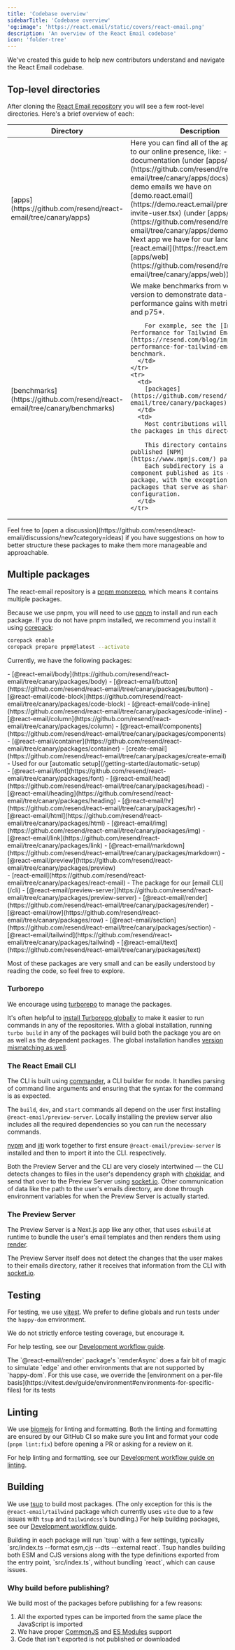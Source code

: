 ```yaml
---
title: 'Codebase overview'
sidebarTitle: 'Codebase overview'
'og:image': 'https://react.email/static/covers/react-email.png'
description: 'An overview of the React Email codebase'
icon: 'folder-tree'
---
```


We've created this guide to help new contributors understand and navigate the React Email codebase.

## Top-level directories

After cloning the [React Email repository](https://github.com/resend/react-email) you will see a few root-level directories. Here's a brief overview of each:

<table>
  <thead>
    <tr>
      <th>Directory</th>
      <th>Description</th>
    </tr>
  </thead>
  <tbody>
    <tr>
      <td>
[apps](https://github.com/resend/react-email/tree/canary/apps)
      </td>
      <td>
        Here you can find all of the apps related to our online presence, like:
        - this documentation (under [apps/docs](https://github.com/resend/react-email/tree/canary/apps/docs)),
        - the demo emails we have on [demo.react.email](https://demo.react.email/preview/vercel-invite-user.tsx)
          (under [apps/demo](https://github.com/resend/react-email/tree/canary/apps/demo))
        - the Next app we have for our landing page on [react.email](https://react.email) (under [apps/web](https://github.com/resend/react-email/tree/canary/apps/web))
      </td>
    </tr>
    <tr>
      <td>
[benchmarks](https://github.com/resend/react-email/tree/canary/benchmarks)
      </td>
      <td>
        We make benchmarks from version-to-version to demonstrate data-observable performance gains with metrics like *p99 and p75*.

        For example, see the [Improved Performance for Tailwind Emails](https://resend.com/blog/improved-performance-for-tailwind-emails) benchmark.
      </td>
    </tr>
    <tr>
      <td>
        [packages](https://github.com/resend/react-email/tree/canary/packages)
      </td>
      <td>
        Most contributions will be made to the packages in this directory.

        This directory contains all our published [NPM](https://www.npmjs.com/) packages.
        Each subdirectory is a single component published as its own package, with the exception of a few packages that serve as shared configuration.
      </td>
    </tr>
  </tbody>
</table>

<Note>
  Feel free to [open a discussion](https://github.com/resend/react-email/discussions/new?category=ideas) if you have suggestions on how to better structure these packages to make them more manageable and approachable.
</Note>

## Multiple packages

The react-email repository is a [pnpm monorepo](https://pnpm.io/next/workspaces), which means it contains
multiple packages.

Because we use pnpm, you will need to use [pnpm](https://pnpm.io/) to install and run each package. If you do not have pnpm installed, we recommend you install it using [corepack](https://github.com/nodejs/corepack):

```bash
corepack enable
corepack prepare pnpm@latest --activate
```

Currently, we have the following packages:

<div className="grid gap-2" style={{ gridTemplateColumns: '1fr 1fr 1fr' }}>
  <div>
    - [@react-email/body](https://github.com/resend/react-email/tree/canary/packages/body)
    - [@react-email/button](https://github.com/resend/react-email/tree/canary/packages/button)
    - [@react-email/code-block](https://github.com/resend/react-email/tree/canary/packages/code-block)
    - [@react-email/code-inline](https://github.com/resend/react-email/tree/canary/packages/code-inline)
    - [@react-email/column](https://github.com/resend/react-email/tree/canary/packages/column)
    - [@react-email/components](https://github.com/resend/react-email/tree/canary/packages/components)
    - [@react-email/container](https://github.com/resend/react-email/tree/canary/packages/container)
    - [create-email](https://github.com/resend/react-email/tree/canary/packages/create-email)
      - <span className="text-xs">Used for our [automatic setup](/getting-started/automatic-setup)</span>
  </div>
  <div>
    - [@react-email/font](https://github.com/resend/react-email/tree/canary/packages/font)
    - [@react-email/head](https://github.com/resend/react-email/tree/canary/packages/head)
    - [@react-email/heading](https://github.com/resend/react-email/tree/canary/packages/heading)
    - [@react-email/hr](https://github.com/resend/react-email/tree/canary/packages/hr)
    - [@react-email/html](https://github.com/resend/react-email/tree/canary/packages/html)
    - [@react-email/img](https://github.com/resend/react-email/tree/canary/packages/img)
    - [@react-email/link](https://github.com/resend/react-email/tree/canary/packages/link)
    - [@react-email/markdown](https://github.com/resend/react-email/tree/canary/packages/markdown)
    - [@react-email/preview](https://github.com/resend/react-email/tree/canary/packages/preview)
  </div>
  <div>
    - [react-email](https://github.com/resend/react-email/tree/canary/packages/react-email)
      - <span className="text-xs">The package for our [email CLI](/cli)</span>
    - [@react-email/preview-server](https://github.com/resend/react-email/tree/canary/packages/preview-server)
    - [@react-email/render](https://github.com/resend/react-email/tree/canary/packages/render)
    - [@react-email/row](https://github.com/resend/react-email/tree/canary/packages/row)
    - [@react-email/section](https://github.com/resend/react-email/tree/canary/packages/section)
    - [@react-email/tailwind](https://github.com/resend/react-email/tree/canary/packages/tailwind)
    - [@react-email/text](https://github.com/resend/react-email/tree/canary/packages/text)
  </div>
</div>

Most of these packages are very small and can be easily understood by reading the code, so feel free to explore.

### Turborepo

We encourage using [turborepo](https://turbo.build/repo) to manage the packages.

It's often helpful to [install Turborepo globally](https://turbo.build/repo/docs/installing) to make it easier to run commands in any of the repositories. With a global installation, running `turbo build` in any of the packages will build both the package
you are on as well as the dependent packages. The global installation handles [version mismatching as well](https://turbo.build/repo/docs/installing#install-per-repository).

### The React Email CLI

The CLI is built using [commander](https://www.npmjs.com/package/commander), a CLI builder for node. It handles
parsing of command line arguments and ensuring that the syntax for the command is as expected.

The `build`, `dev`, and `start` commands all depend on the user first installing `@react-email/preview-server`.
Locally installing the preview server also includes all the required dependencies so you can run the necessary commands.

[nypm](https://www.npmjs.com/package/nypm) and [jiti](https://www.npmjs.com/package/jiti) work together to first ensure `@react-email/preview-server` is installed and then to import it into the CLI.
respectively.

Both the Preview Server and the CLI are very closely intertwined — the CLI detects changes to files
in the user's dependency graph with [chokidar](https://www.npmjs.com/package/chokidar), and send
that over to the Preview Server using [socket.io](https://socket.io/). Other communication of data
like the path to the user's emails directory, are done through environment variables for when the
Preview Server is actually started.

### The Preview Server

The Preview Server is a Next.js app like any other, that uses `esbuild` at runtime to bundle the
user's email templates and then renders them using [render](/utilities/render).

The Preview Server itself does not detect the changes that the user makes to their emails directory,
rather it receives that information from the CLI with [socket.io](https://socket.io/).

## Testing

For testing, we use [vitest](https://vitest.dev/). We prefer to define globals and run tests under the `happy-dom` environment.

We do not strictly enforce testing coverage, but encourage it.

For help testing, see our [Development workflow guide](/contributing/development-workflow/2-running-tests).

<Note>
The `@react-email/render` package's `renderAsync` does a fair bit of magic to simulate `edge` and other environments that are not supported by `happy-dom`. For this use case, we override the [environment on a per-file basis](https://vitest.dev/guide/environment#environments-for-specific-files) for its tests
</Note>

## Linting

We use [biomejs](https://biomejs.dev/) for linting and formatting. Both the linting and formatting are ensured by our GitHub CI so make sure you lint and format your code (`pnpm lint:fix`) before opening a PR or asking for a review on it.

For help linting and formatting, see our [Development workflow guide on linting](/contributing/development-workflow/3-linting).

## Building

We use [tsup](https://github.com/egoist/tsup) to build most packages. (The only exception for this is the `@react-email/tailwind` package which currently uses `vite` due to a few issues with `tsup` and `tailwindcss`'s bundling.) For help building packages, see our [Development workflow guide](/contributing/development-workflow/4-building).

<Note>
Building in each package will run `tsup` with a few settings, typically `src/index.ts --format esm,cjs --dts --external react`.
Tsup handles building both ESM and CJS versions along with the type definitions exported from the entry point, `src/index.ts`, without bundling `react`, which can cause issues.
</Note>

### Why build before publishing?

We build most of the packages before publishing for a few reasons:

1. All the exported types can be imported from the same place the JavaScript is imported
2. We have proper [CommonJS](https://nodejs.org/docs/latest/api/modules.html#modules-commonjs-modules)
and [ES Modules](https://nodejs.org/api/esm.html#modules-ecmascript-modules) support
3. Code that isn't exported is not published or downloaded
